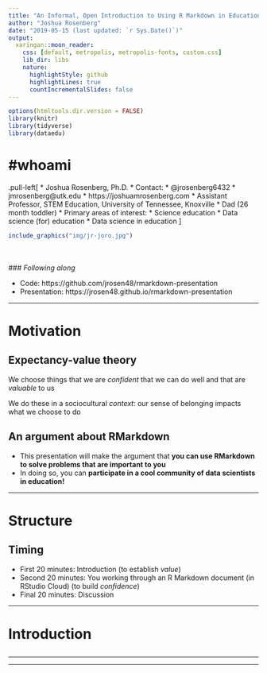 ```yaml
---
title: "An Informal, Open Introduction to Using R Markdown in Education"
author: "Joshua Rosenberg"
date: "2019-05-15 (last updated: `r Sys.Date()`)"
output:
  xaringan::moon_reader:
    css: [default, metropolis, metropolis-fonts, custom.css]
    lib_dir: libs
    nature:
      highlightStyle: github
      highlightLines: true
      countIncrementalSlides: false
---
```


```r
options(htmltools.dir.version = FALSE)
library(knitr)
library(tidyverse)
library(dataedu)
```

# #whoami

.pull-left[
* Joshua Rosenberg, Ph.D.
* Contact: 
  * @jrosenberg6432
  * jmrosenberg@utk.edu
  * https://joshuamrosenberg.com
* Assistant Professor, STEM Education, University of Tennessee, Knoxville
* Dad (26 month toddler)
* Primary areas of interest:
  * Science education
  * Data science (for) education
  * Data science in education
]

```r
include_graphics("img/jr-joro.jpg")
```

<br> 
<br>
### *Following along*

- Code: https://github.com/jrosen48/rmarkdown-presentation
- Presentation: https://jrosen48.github.io/rmarkdown-presentation

---

# Motivation

## Expectancy-value theory

We choose things that we are *confident* that we can do well and that are *valuable* to us

We do these in a sociocultural *context*: our sense of belonging impacts what we choose to do

## An argument about RMarkdown

- This presentation will make the argument that **you can use RMarkdown to solve
problems that are important to you**
- In doing so, you can **participate in a cool community of data scientists in education!**

---

# Structure

## Timing

- First 20 minutes: Introduction (to establish *value*)
- Second 20 minutes: You working through an R Markdown document (in RStudio Cloud) (to build *confidence*)
- Final 20 minutes: Discussion

---

# Introduction

## 

---


---